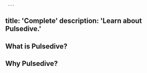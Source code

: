      ---
title: 'Complete'
description: 'Learn about Pulsedive.'
---          
              
## What is Pulsedive?

## Why Pulsedive?
